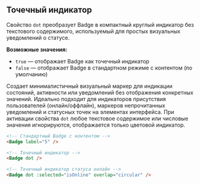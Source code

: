 ## Точечный индикатор

Свойство `dot` преобразует Badge в компактный круглый индикатор без текстового содержимого, используемый для простых визуальных уведомлений о статусе.

**Возможные значения:**

- `true` — отображает Badge как точечный индикатор
- `false` — отображает Badge в стандартном режиме с контентом (по умолчанию)

Создает минималистичный визуальный маркер для индикации состояний, активности или уведомлений без отображения конкретных значений. Идеально подходит для индикаторов присутствия пользователей (онлайн/оффлайн), маркеров непрочитанных уведомлений и статусных точек на элементах интерфейса. При активации свойства `dot` любое текстовое содержимое или числовые значения игнорируются, отображается только цветовой индикатор.

```html
<!-- Стандартный Badge с контентом -->
<Badge label="5" />

<!-- Точечный индикатор -->
<Badge dot />

<!-- Точечный индикатор статуса онлайн -->
<Badge dot :selected="isOnline" overlap="circular" />
```
